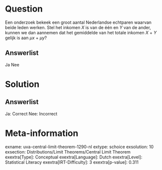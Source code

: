 Question
========

Een onderzoek bekeek een groot aantal Nederlandse echtparen waarvan
beide leden werken. Stel het inkomen *X* is van de één en *Y* van de
ander, kunnen we dan aannemen dat het gemiddelde van het totale inkomen *X* + *Y* gelijk is aan *µx* + *µy*?

Answerlist
----------

Ja
Nee

Solution
========

Answerlist
----------

Ja: Correct
Nee: Incorrect

Meta-information
================
exname: uva-central-limit-theorem-1290-nl
extype: schoice
exsolution: 10
exsection: Distributions/Limit Theorems/Central Limit Theorem
exextra[Type]: Conceptual
exextra[Language]: Dutch
exextra[Level]: Statistical Literacy
exextra[IRT-Difficulty]: 3
exextra[p-value]: 0.311

